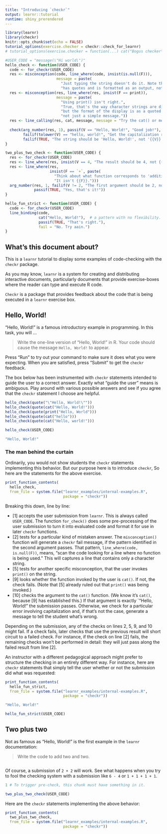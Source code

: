 ```yaml
---
title: "Introducing `checkr`"
output: learnr::tutorial
runtime: shiny_prerendered
---
```


```r
library(learnr)
library(checkr)
knitr::opts_chunk$set(echo = FALSE)
tutorial_options(exercise.checker = checkr::check_for_learnr)
# tutorial_options(exercise.checker = function(...) cat("Bogus checker\n"))

#USER_CODE = "message(\"Hi world\")"
hello_check <- function(USER_CODE) {
  code <- for_checkr(USER_CODE)
  res <- misconception(code, line_where(code, insist(is.null(F))), 
                       message = paste(
                         "Just typing the string doesn't do it. Note that the output", 
                         "has quotes and is formatted as an output, not a simple message."))
  res <- misconception(res, line_where(res, insist(F == print)), 
                       message = paste(
                         "Using print() isn't right.",
                         "True, that's the way character strings are displayed,", 
                         "but the format of the display is as a quoted output and",
                         "not just a simple message."))
  res <- line_calling(res, cat, message, message = "Try the cat() or message() functions.")
                    
  check(arg_number(res, 1), passif(V == "Hello, World!", "Good job!"),
        failif(tolower(V) == "hello, world!", "Get the capitalization right!"),
        failif(TRUE, "The string should be 'Hello, World!', not '{{V}}'.")) 
}

two_plus_two_check <- function(USER_CODE) {
  res <- for_checkr(USER_CODE)
  res <- line_where(res, insist(V == 4, "The result should be 4, not {{V}}."))
  res <- line_where(res, 
                    insist(F == `+`, paste(
                      "Think about what function corresponds to 'addition'.", 
                      "It isn't {{F}}.")))
  arg_number(res, 1, failif(V != 2, "The first argument should be 2, not {{E}}."),
             passif(TRUE, "Yes, that's it!"))
}

hello_fun_strict <- function(USER_CODE) {
  code <- for_checkr(USER_CODE)
  line_binding(code, 
               cat("Hello, World!"),  # a pattern with no flexibility.
               passif(TRUE, "That's right."),
               fail = "No. Try aain.")
}
```

## What's this document about?

This is a `learnr` tutorial to display some examples of code-checking with the `checkr` package.

As you may know, `learnr` is a system for creating and distributing interactive documents, particularly documents that provide exercise-boxes where the reader can type and execute R code.

`Checkr` is a package that provides feedback about the code that is being executed in a `learnr` exercise box.

## Hello, World!

"Hello, World!" is a famous introductory example in programming. In this task, you will ... 

> Write the one-line version of "Hello, World!" in R. Your code should cause the message `Hello, World!` to appear. 

Press "Run" to try out your command to make sure it does what you were expecting. When you are satisfied, press "Submit" to get the `checkr` feedback.

The box below has been instrumented with `checkr` statements intended to guide the user to a correct answer. Exactly what "guide the user" means is ambiguous. Play around with various possible answers and see if you agree that the `checkr` statement I choose are helpful.


```r
hello_check(quote("\"Hello, World!\""))
hello_check(quote(cat("Hello, World!")))
hello_check(quote(print("Hello, World")))
hello_check(quote(cat("hello")))
hello_check(quote(cat("Hello, world!")))
```

```r
hello_check(USER_CODE)
```

```r
"Hello, World!"
```

### The man behind the curtain

Ordinarily, you would not show students the `checkr` statements implementing this behavior. But our purpose here is to introduce `checkr`, So here are the statements for the above exercise.

```r
print_function_contents(
  hello_check,
  from_file = system.file("learnr_examples/internal-examples.R", 
                          package = "checkr"))
```

Breaking this down, line by line:

- [1] accepts the user submission from `learnr`. This is always called `USER_CODE`. The function `for_check()` does some pre-processing of the user submission to turn it into evaluated code and format it for use in later `checkr` functions.
- [2] tests for a particular kind of mistaken answer. The `misconception()` function will generate a `checkr` fail message, if the pattern identified in the second argument passes. That pattern, `line_where(code, is.null(F))`, means, "scan the code looking for a line where no function is being used." This will captures a line that contains only a character string.
- [5] tests for another specific misconception, that the user invokes `print()` on the string. 
- [9] looks whether the function invoked by the user is `cat()`. If not, the check fails. (Note that [5] already ruled out that `print()` was being invoked.)
- [10] checks the argument to the `cat()` function. (We know it's `cat()`, because [9] has established this.) If that argument is exactly `"Hello, World!" the submission passes. Otherwise, we check for a particular error involving capitalization and, if that's not the case, generate a message to tell the student what's wrong.

Depending on the submission, any of the checks on lines 2, 5, 9, and 10 might fail. If a check fails, later checks that use the previous result will short circuit to a failed check. For instance, if the check on line [2] fails, the remaining checks won't be performed in detail: they will just pass along the failed result from line [2].

An instructor with a different pedagogical approach might prefer to structure the checking in an entirely different way. For instance, here are `checkr` statements that simply tell the user whether or not the submission did what was requested:

```r
print_function_contents(
  hello_fun_strict,
  from_file = system.file("learnr_examples/internal-examples.R", 
                          package = "checkr"))
```

```r
"Hello, World!"
```

```r
hello_fun_strict(USER_CODE)
```

## Two plus two

Not as famous as "Hello, World!" is the first example in the `learnr` documentation:

> Write the code to add two and two.


```r

```

Of course, a submission of `2 + 2` will work. See what happens when you try to fool the checking system with a submission like `6 - 4` or `1 + 1 + 1 + 1`. 


```r
1 # To trigger pre-check, this chunk must have something in it.
```

```r
two_plus_two_check(USER_CODE)
```

Here are the `checkr` statements implementing the above behavior:
```r
print_function_contents(
  two_plus_two_check,
  from_file = system.file("learnr_examples/internal-examples.R", 
                          package = "checkr"))
```


